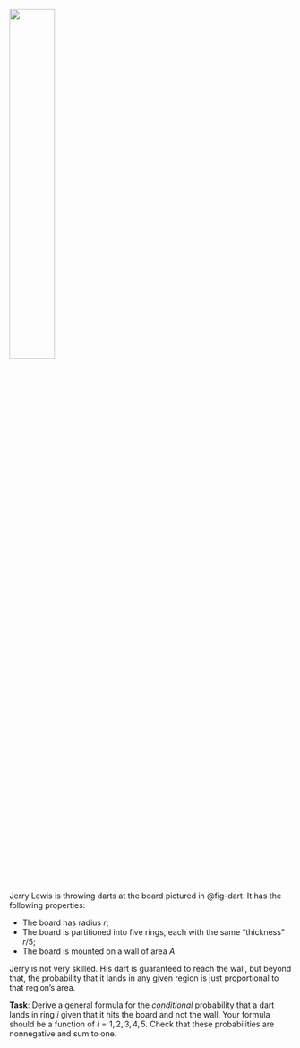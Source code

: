 ![](images/dart-board.png){#fig-dart width="40%" fig-align="center"}

Jerry Lewis is throwing darts at the board pictured in @fig-dart. It has the following properties:

-   The board has radius $r$;
-   The board is partitioned into five rings, each with the same "thickness" $r/5$;
-   The board is mounted on a wall of area $A$.

Jerry is not very skilled. His dart is guaranteed to reach the wall, but beyond that, the probability that it lands in any given region is just proportional to that region's area.

**Task**: Derive a general formula for the *conditional* probability that a dart lands in ring $i$ given that it hits the board and not the wall. Your formula should be a function of $i=1,\,2,\,3,\,4,\,5$. Check that these probabilities are nonnegative and sum to one.
